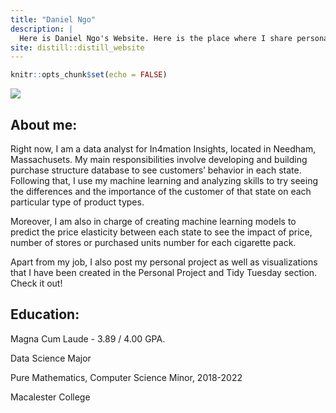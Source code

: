 ```yaml
---
title: "Daniel Ngo"
description: |
  Here is Daniel Ngo's Website. Here is the place where I share personal projects and ideas that I have learned throughout the year!
site: distill::distill_website
---
```


```r
knitr::opts_chunk$set(echo = FALSE)
```

![](DucNgoPicture.jpg)

## About me:

Right now, I am a data analyst for In4mation Insights, located in Needham, Massachusets. My main responsibilities involve developing and building purchase structure database to see customers' behavior in each state. Following that, I use my machine learning and analyzing skills to try seeing the differences and the importance of the customer of that state on each particular type of product types. 

Moreover, I am also in charge of creating machine learning models to predict the price elasticity between each state to see the impact of price, number of stores or purchased units number for each cigarette pack. 

Apart from my job, I also post my personal project as well as visualizations that I have been created in the Personal Project and Tidy Tuesday section. Check it out!

## Education:

Magna Cum Laude - 3.89 / 4.00 GPA. 

Data Science Major

Pure Mathematics, Computer Science Minor, 2018-2022

Macalester College

